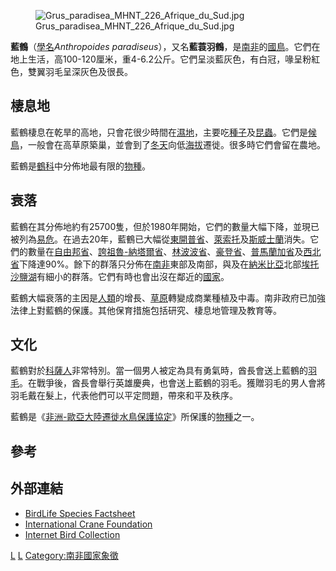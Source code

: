 {{Speciesbox 
| genus = Anthropoides
| species = paradiseus
| status = VU
| status_system = IUCN3.1
| status_ref = <ref name=iucn>{{IUCN2010|assessors=BirdLife International|year=2008|id=143778|title=Grus paradisea|downloaded=2010-10-03|version=2010.3}}</ref>
| image = Anthropoides paradiseus -Etosha National Park, Namibia-8.jpg
| authority = ([[Anton_August_Heinrich_Lichtenstein|Lichtenstein,AAH]], 1793)
}}
[[File:Grus_paradisea_MHNT_226_Afrique_du_Sud.jpg|thumb]]

'''藍鶴'''（[[學名|學名]]''Anthropoides paradiseus''），又名'''藍蓑羽鶴'''，是[[南非|南非]]的[[國鳥|國鳥]]。它們在地上生活，高100-120厘米，重4-6.2公斤。它們呈淡藍灰色，有白冠，喙呈粉紅色，雙翼羽毛呈深灰色及很長。

==棲息地==
藍鶴棲息在乾旱的高地，只會花很少時間在[[濕地|濕地]]，主要吃[[種子|種子]]及[[昆蟲|昆蟲]]。它們是[[候鳥|候鳥]]，一般會在高草原築巢，並會到了[[冬天|冬天]]向低[[海拔|海拔]]遷徙。很多時它們會留在農地。

藍鶴是[[鶴科|鶴科]]中分佈地最有限的[[物種|物種]]。

==衰落==
藍鶴在其分佈地約有25700隻，但於1980年開始，它們的數量大幅下降，並現已被列為[[易危|易危]]。在過去20年，藍鶴已大幅從[[東開普省|東開普省]]、[[萊索托|萊索托]]及[[斯威士蘭|斯威士蘭]]消失。它們的數量在[[自由邦省|自由邦省]]、[[誇祖魯-納塔爾省|誇祖魯-納塔爾省]]、[[林波波省|林波波省]]、[[豪登省|豪登省]]、[[普馬蘭加省|普馬蘭加省]]及[[西北省_(南非)|西北省]]下降達90%。餘下的群落只分佈在[[南非|南非]]東部及南部，與及在[[納米比亞|納米比亞]]北部[[埃托沙鹽湖|埃托沙鹽湖]]有細小的群落。它們有時也會出沒在鄰近的[[國家|國家]]。

藍鶴大幅衰落的主因是[[人類|人類]]的增長、[[草原|草原]]轉變成商業種植及中毒。南非政府已加強法律上對藍鶴的保護。其他保育措施包括研究、棲息地管理及教育等。

==文化==
藍鶴對於[[科薩人|科薩人]]非常特別。當一個男人被定為具有勇氣時，酋長會送上藍鶴的[[羽毛|羽毛]]。在戰爭後，酋長會舉行英雄慶典，也會送上藍鶴的羽毛。獲贈羽毛的男人會將羽毛戴在髮上，代表他們可以平定問題，帶來和平及秩序。

藍鶴是《[[非洲-歐亞大陸遷徙水鳥保護協定|非洲-歐亞大陸遷徙水鳥保護協定]]》所保護的[[物種|物種]]之一。

==參考==
{{reflist}}

==外部連結==
{{Commons+cat|Anthropoides_paradisea|藍鶴|Grus_paradisea}}
{{Wikispecies|Anthropoides_paradisea}}
* [http://www.birdlife.org/datazone/species/index.html?action=SpcHTMDetails.asp&sid=2792&m=0 BirdLife Species Factsheet] {{Wayback|url=http://www.birdlife.org/datazone/species/index.html?action=SpcHTMDetails.asp&sid=2792&m=0 |date=20090102231154 }}
* [https://web.archive.org/web/20051118134345/http://www.savingcranes.org/species/blue.cfm International Crane Foundation]
* [http://ibc.lynxeds.com/species/blue-crane-anthropoides-paradisea Internet Bird Collection] {{Wayback|url=http://ibc.lynxeds.com/species/blue-crane-anthropoides-paradisea |date=20160623191400 }}
{{Taxonbar|from=Q756674}}

[[Category:蓑羽鶴屬|L]]
[[Category:非洲鳥類|L]]
[[Category:南非國家象徵|Category:南非國家象徵]]